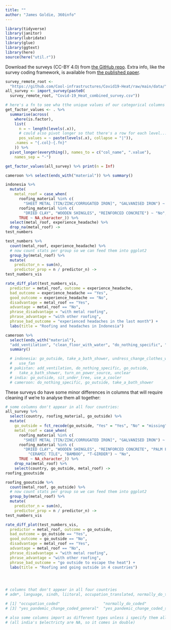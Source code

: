 ```yaml
---
title: ""
author: "James Goldie, 360info"
---
```


```r
library(tidyverse)
library(janitor)
library(lubridate)
library(glue)
library(ggtext)
library(here)
source(here("util.r"))
```

Download the surveys (CC-BY 4.0) from [the GitHub repo](https://github.com/Cool-infrastructures/Covid19-Heat). Extra info, like the survey coding framework, is available from [the published paper](https://doi.org/10.7488/ds/2961).

```r
survey_remote_root <-
  "https://github.com/Cool-infrastructures/Covid19-Heat/raw/main/data/"
all_survey <- import_survey(paste0(
  survey_remote_root, "Covid-19_Heat_combined_survey.csv"))

# here's a fn to see wha tthe unique values of our categorical columns are
get_factor_values <- . %>%
  summarise(across(
    where(is.factor),
    list(
      n = ~ length(levels(.x)),
      # could also pivot longer so that there's a row for each level...
      pos_values = ~ paste(levels(.x), collapse = "|")),
    .names = "{.col}-{.fn}"
    )) %>%
  pivot_longer(everything(), names_to = c("col_name", ".value"),
    names_sep = "-")

get_factor_values(all_survey) %>% print(n = Inf)
```

```r
cameroon %>% select(ends_with("material")) %>% summary()

indonesia %>%
  mutate(
    metal_roof = case_when(
      roofing_material %in% c(
        "SHEET METAL [TIN/ZINC/CORRUGATED IRON]", "GALVANISED IRON") ~ "Yes",
      roofing_material %in% c(
        "DRIED CLAY", "WOODEN SHINGLES", "REINFORCED CONCRETE") ~ "No",
      TRUE ~ NA_character_)) %>%
  select(metal_roof, experience_headache) %>%
  drop_na(metal_roof) ->
test_numbers

test_numbers %>%
  count(metal_roof, experience_headache) %>%
  # now count stats per group so we can feed them into ggplot2
  group_by(metal_roof) %>%
  mutate(
    predictor_n = sum(n),
    predictor_prop = n / predictor_n) ->
test_numbers_vis

rate_diff_plot(test_numbers_vis,
  predictor = metal_roof, outcome = experience_headache,
  bad_outcome = experience_headache == "Yes",
  good_outcome = experience_headache == "No",
  disadvantage = metal_roof == "Yes",
  advantage = metal_roof == "No",
  phrase_disadvantage = "with metal roofing",
  phrase_advantage = "with other roofing",
  phrase_bad_outcome = "experienced headaches in the last month") +
  labs(title = "Roofing and headaches in Indonesia")
```

```r

cameroon %>%
  select(ends_with("material"),
  "add_ventilation", "clean_floor_with_water", "do_nothing_specific", "draw_curtains", "drink_cold_drink", "drink_warm_drink", "drink_water", "go_outside", "sit_under_tree", "sleep_outside", "sleep_lie_on_floor", "sleep_rest", "smoke", "stay_at_home", "take_a_bath_shower", "turn_off_lights", "turn_on_power_source", "unclear", "undress_change_clothes_wet_clothes", "use_a_cooler", "use_ac", "use_fan", "use_manual_fan_cooling_device", "use_talcum_powder") %>%
  summary()

  # indonesia: go_outside, take_a_bath_shower, undress_change_clothes_wet_clothes,
  #   use_fan
  # pakistan: add_ventilation, do_nothing_specific, go_outside,
  #   take_a_bath_shower, turn_on_power_source, unclear
  # india: go_outside, sit_under_tree, use_a_cooler
  # cameroon: do_nothing_specific, go_outside, take_a_bath_shower


```

These surveys do have some minor differences in columns that will require cleaning if we're to analyse them all together:

```r

# some columns don't appear in all four countries:
all_survey %>%
  select(country, roofing_material, go_outside) %>%
  mutate(
    go_outside = fct_recode(go_outside, "Yes" = "Yes", "No" = "missing"),
    metal_roof = case_when(
      roofing_material %in% c(
        "SHEET METAL [TIN/ZINC/CORRUGATED IRON]", "GALVANISED IRON") ~ "Yes",
      roofing_material %in% c(
        "DRIED CLAY", "WOODEN SHINGLES", "REINFORCED CONCRETE", "PALM FRONDS",
          "CERAMIC TILE", "BAMBOO", "T-GIRDER") ~ "No",
      TRUE ~ NA_character_)) %>%
    drop_na(metal_roof) %>%
    select(country, go_outside, metal_roof) ->
roofing_gooutside

roofing_gooutside %>%
  count(metal_roof, go_outside) %>%
  # now count stats per group so we can feed them into ggplot2
  group_by(metal_roof) %>%
  mutate(
    predictor_n = sum(n),
    predictor_prop = n / predictor_n) ->
test_numbers_vis

rate_diff_plot(test_numbers_vis,
  predictor = metal_roof, outcome = go_outside,
  bad_outcome = go_outside == "Yes",
  good_outcome = go_outside == "No",
  disadvantage = metal_roof == "Yes",
  advantage = metal_roof == "No",
  phrase_disadvantage = "with metal roofing",
  phrase_advantage = "with other roofing",
  phrase_bad_outcome = "go outside to escape the heat") +
  labs(title = "Roofing and going outside in 4 countries")




# columns that don't appear in all four countries
# adm*, language, sindh, liitoral, occupation_translated, normally_do_translated, yes_pandemic_change_translated

# [1] "occupation_coded"                   "normally_do_coded"
# [3] "yes_pandemic_change_coded_general"  "yes_pandemic_change_coded_specific"

# also some columns import as different types unless i specify them all!
# (all india's $electricty are NA, so it comes in double)
```